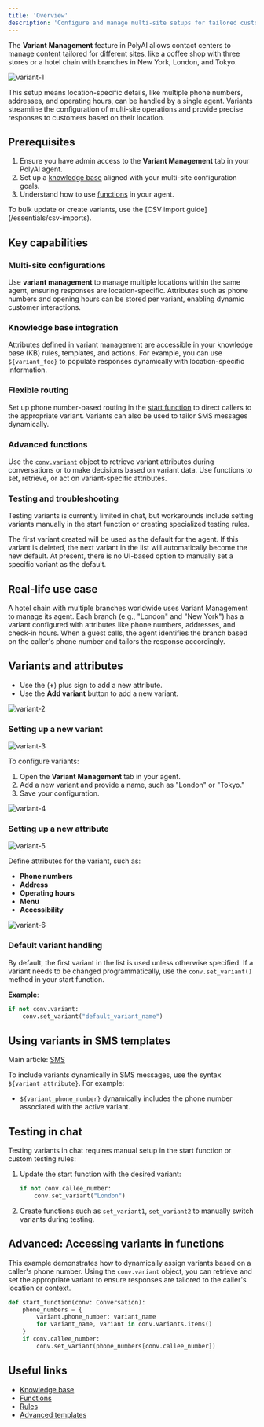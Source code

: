 ```yaml
---
title: 'Overview'
description: 'Configure and manage multi-site setups for tailored customer interactions.'
---
```


The **Variant Management** feature in PolyAI allows contact centers to manage content tailored for different sites, like a coffee shop
 with three stores or a hotel chain with branches in New York, London, and Tokyo.

![variant-1](/images/variant/introduction.png)

This setup means location-specific details, like multiple phone numbers,
addresses, and operating hours, can be handled by a single agent. Variants streamline the configuration of multi-site operations and provide
 precise responses to customers based on their location.

## Prerequisites

1. Ensure you have admin access to the **Variant Management** tab in your PolyAI agent.
2. Set up a [knowledge base](/knowledge-base/introduction) aligned with your multi-site configuration goals.
3. Understand how to use [functions](/function/introduction) in your agent.

<Tip>
To bulk update or create variants, use the [CSV import guide](/essentials/csv-imports).
</Tip>

## Key capabilities

### Multi-site configurations
Use **variant management** to manage multiple locations within the same agent, ensuring responses are location-specific. Attributes such as phone numbers and opening hours can be stored per variant, enabling dynamic customer interactions.

### Knowledge base integration
Attributes defined in variant management are accessible in your knowledge base (KB) rules, templates, and actions. For example, you can use `${variant_foo}` to populate responses dynamically with location-specific information.

### Flexible routing
Set up phone number-based routing in the [start function](/function/start-function) to direct callers to the appropriate variant. Variants can also be used to tailor SMS messages dynamically.

### Advanced functions
Use the [`conv.variant`](/function/classes/conv-object#set-variant) object to retrieve variant attributes during conversations or to make decisions based on variant data. Use functions to set, retrieve, or act on variant-specific attributes.

### Testing and troubleshooting
Testing variants is currently limited in chat, but workarounds include setting variants manually in the start function or creating specialized testing rules.

<Warning> The first variant created will be used as the default for the agent. If this variant is deleted, the next variant in the list will automatically become the new default. At present, there is no UI-based option to manually set a specific variant as the default.  </Warning>

## Real-life use case

A hotel chain with multiple branches worldwide uses Variant Management to manage its agent. Each branch (e.g., "London" and "New York") has a variant configured with attributes like phone numbers, addresses, and check-in hours. When a guest calls, the agent identifies the branch based on the caller's phone number and tailors the response accordingly.

## Variants and attributes

* Use the (**+**) plus sign to add a new attribute.
* Use the **Add variant** button to add a new variant.

![variant-2](/images/variant/example-variant.png)

### Setting up a new variant

![variant-3](/images/variant/add-variant-annexe.png)

To configure variants:
1. Open the **Variant Management** tab in your agent.
2. Add a new variant and provide a name, such as "London" or "Tokyo."
4. Save your configuration.

![variant-4](/images/variant/added.png)

### Setting up a new attribute

![variant-5](/images/variant/add-attribute.png)

Define attributes for the variant, such as:
   - **Phone numbers**
   - **Address**
   - **Operating hours**
   - **Menu**
   - **Accessibility**

![variant-6](/images/variant/attribute-added.png)

### Default variant handling

By default, the first variant in the list is used unless otherwise specified. If a variant needs to be changed programmatically, use
the `conv.set_variant()` method in your start function.

**Example**:

```python
if not conv.variant:
    conv.set_variant("default_variant_name")
```

## Using variants in SMS templates

Main article: [SMS](/sms/introduction)

To include variants dynamically in SMS messages, use the syntax `${variant_attribute}`. For example:
- `${variant_phone_number}` dynamically includes the phone number associated with the active variant.

## Testing in chat
Testing variants in chat requires manual setup in the start function or custom testing rules:
1. Update the start function with the desired variant:

   ```python
   if not conv.callee_number:
       conv.set_variant("London")
   ```

2. Create functions such as `set_variant1`, `set_variant2` to manually switch variants during testing.

## Advanced: Accessing variants in functions

This example demonstrates how to dynamically assign variants based on a caller's phone number. Using the `conv.variant` object,
you can retrieve and set the appropriate variant to ensure responses are tailored to the caller's location or context.

```python
def start_function(conv: Conversation):
    phone_numbers = {
        variant.phone_number: variant_name
        for variant_name, variant in conv.variants.items()
    }
    if conv.callee_number:
        conv.set_variant(phone_numbers[conv.callee_number])
```

## Useful links

- [Knowledge base](/knowledge-base/introduction)
- [Functions](/function/introduction)
- [Rules](/agent-settings/rules)
- [Advanced templates](/knowledge-base/RAG/introduction)